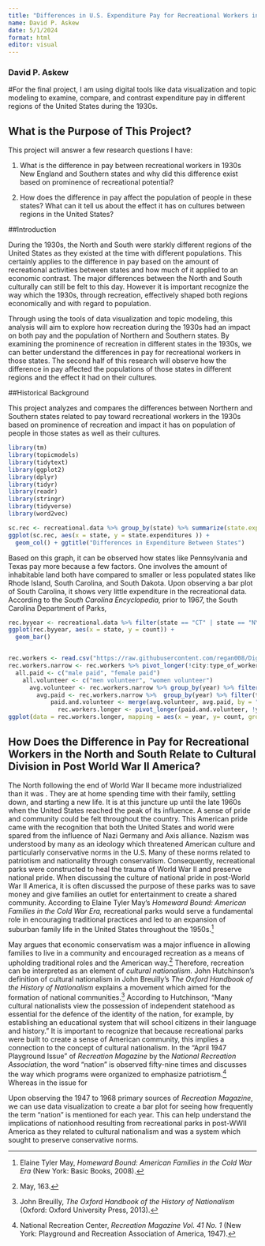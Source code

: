 ```yaml
---
title: "Differences in U.S. Expenditure Pay for Recreational Workers in Pre-WWII North and South and the Effect on Population and Culture"
name: David P. Askew
date: 5/1/2024
format: html
editor: visual
---
```


### David P. Askew

#For the final project, I am using digital tools like data visualization and topic modeling to examine, compare, and contrast expenditure pay in different regions of the United States during the 1930s. 

## What is the Purpose of This Project?

This project will answer a few research questions I have: 

1. What is the difference in pay between recreational workers in 1930s New England and Southern states and why did this difference exist based on prominence of recreational potential?

2. How does the difference in pay affect the population of people in these states? What can it tell us about the effect it has on cultures between regions in the United States?

##Introduction

During the 1930s, the North and South were starkly different regions of the United States as they existed at the time with different populations. This certainly applies to the difference in pay based on the amount of recreational activities between states and how much of it applied to an economic contrast. The major differences between the North and South culturally can still be felt to this day. However it is important recognize the way which the 1930s, through recreation, effectively shaped both regions economically and with regard to population. 

Through using the tools of data visualization and topic modeling, this analysis will aim to explore how recreation during the 1930s had an impact on both pay and the population of Northern and Southern states. By examining the prominence of recreation in different states in the 1930s, we can better understand the differences in pay for recreational workers in those states. The second half of this research will observe how the difference in pay affected the populations of those states in different regions and the effect it had on their cultures.

##Historical Background

This project analyzes and compares the differences between Northern and Southern states related to pay toward recreational workers in the 1930s based on prominence of recreation and impact it has on population of people in those states as well as their cultures. 

```r
library(tm)
library(topicmodels)
library(tidytext)
library(ggplot2)
library(dplyr)
library(tidyr)
library(readr)
library(stringr)
library(tidyverse)
library(word2vec)

```

```r
sc.rec <- recreational.data %>% group_by(state) %>% summarize(state.expenditures = sum(total_expenditures))
ggplot(sc.rec, aes(x = state, y = state.expenditures )) +
  geom_col() + ggtitle("Differences in Expenditure Between States")
```

Based on this graph, it can be observed how states like Pennsylvania and Texas pay more because a few factors. One involves the amount of inhabitable land both have compared to smaller or less populated states like Rhode Island, South Carolina, and South Dakota. Upon observing a bar plot of South Carolina, it shows very little expenditure in the recreational data. According to the *South Carolina Encyclopedia,* prior to 1967, the South Carolina Department of Parks,

```r
rec.byyear <- recreational.data %>% filter(state == "CT" | state == "NY" | state == "SC") %>% group_by(state, year) %>% summarize(count = n())
ggplot(rec.byyear, aes(x = state, y = count)) +
  geom_bar()
```

```r

```

```r
rec.workers <- read.csv("https://raw.githubusercontent.com/regan008/DigitalMethodsData/main/raw/RecreationData-Wide.csv")
rec.workers.narrow <- rec.workers %>% pivot_longer(!city:type_of_worker, names_to = "year", values_to = "count")
  all.paid <- c("male paid", "female paid")
    all.volunteer <- c("men volunteer", "women volunteer")
      avg.volunteer <- rec.workers.narrow %>% group_by(year) %>% filter(type_of_worker %in% all.volunteer) %>% summarise(avg.volunteer.count = mean(count, na.rm = TRUE))
        avg.paid <- rec.workers.narrow %>%  group_by(year) %>% filter(type_of_worker %in% all.paid) %>% summarise(avg.paid.count = mean(count, na.rm = TRUE))
            paid.and.volunteer <- merge(avg.volunteer, avg.paid, by = "year")
              rec.workers.longer <- pivot_longer(paid.and.volunteer, !year, names_to = "type.of.workers", values_to = "count")
ggplot(data = rec.workers.longer, mapping = aes(x = year, y= count, group = type.of.workers, color = type.of.workers)) + geom_line() + labs( x = "Year", y= "Number of Workers", Title = "Volunteer and Paid Rec Workers Over Time", color = "Type of Workers") + theme(plot.title = element_text(hjust = 0.5)) + theme_dark() + geom_point()
```

## How Does the Difference in Pay for Recreational Workers in the North and South Relate to Cultural Division in Post World War II America?

The North following the end of World War II became more industrialized than it was . They are at home spending time with their family, settling down, and starting a new life. It is at this juncture up until the late 1960s when the United States reached the peak of its influence. A sense of pride and community could be felt throughout the country. This American pride came with the recognition that both the United States and world were spared from the influence of Nazi Germany and Axis alliance. Nazism was understood by many as an ideology which threatened American culture and particularly conservative norms in the U.S. Many of these norms related to patriotism and nationality through conservatism. Consequently, recreational parks were constructed to heal the trauma of World War II and preserve national pride. When discussing the culture of national pride in post-World War II America, it is often discussed the purpose of these parks was to save money and give families an outlet for entertainment to create a shared community. According to Elaine Tyler May's *Homeward Bound: American Families in the Cold War Era,* recreational parks would serve a fundamental role in encouraging traditional practices and led to an expansion of suburban family life in the United States throughout the 1950s.[^1]

[^1]: Elaine Tyler May, *Homeward Bound: American Families in the Cold War Era* (New York: Basic Books, 2008).

May argues that economic conservatism was a major influence in allowing families to live in a community and encouraged recreation as a means of upholding traditional roles and the American way.[^2] Therefore, recreation can be interpreted as an element of *cultural nationalism.* John Hutchinson's definition of cultural nationalism in John Breuilly's *The Oxford* *Handbook of the History of Nationalism* explains a movement which aimed for the formation of national communities.[^3] According to Hutchinson, "Many cultural nationalists view the possession of independent statehood as essential for the defence of the identity of the nation, for example, by establishing an educational system that will school citizens in their language and history." It is important to recognize that because recreational parks were built to create a sense of American community, this implies a connection to the concept of cultural nationalism. In the "April 1947 Playground Issue" of *Recreation Magazine* by the *National Recreation Association*, the word "nation" is observed fifty-nine times and discusses the way which programs were organized to emphasize patriotism.[^4] Whereas in the issue for

[^2]: May, 163.

[^3]: John Breuilly, *The Oxford Handbook of the History of Nationalism* (Oxford: Oxford University Press, 2013).

[^4]: National Recreation Center, *Recreation Magazine Vol. 41 No. 1* (New York: Playground and Recreation Association of America, 1947).

Upon observing the 1947 to 1968 primary sources of *Recreation Magazine*, we can use data visualization to create a bar plot for seeing how frequently the term "nation" is mentioned for each year. This can help understand the implications of nationhood resulting from recreational parks in post-WWII America as they related to cultural nationalism and was a system which sought to preserve conservative norms.
